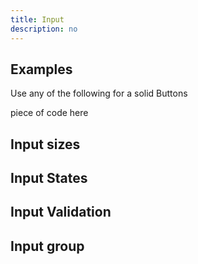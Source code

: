 ```yaml
---
title: Input
description: no
---
```



## Examples

Use any of the following for a solid Buttons

piece of code here

## Input sizes

## Input States

## Input Validation

## Input group